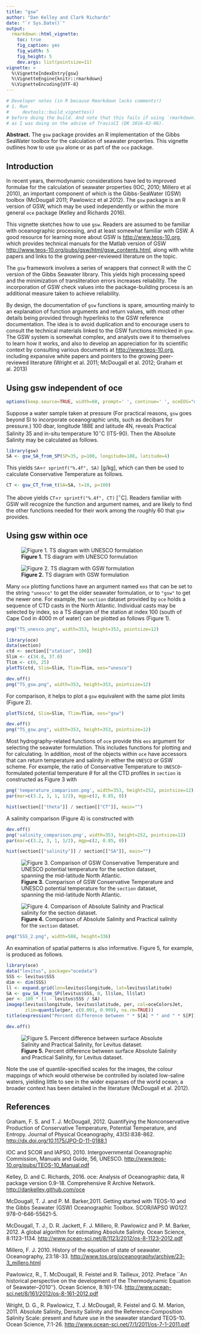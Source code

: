 ```yaml
---
title: "gsw"
author: "Dan Kelley and Clark Richards"
date: "`r Sys.Date()`"
output:
  rmarkdown::html_vignette:
    toc: true
    fig_caption: yes
    fig_width: 5
    fig_height: 5
    dev.args: list(pointsize=11)
vignette: >
  %\VignetteIndexEntry{gsw}
  %\VignetteEngine{knitr::rmarkdown}
  %\VignetteEncoding{UTF-8}
---
```


```r
# Developer notes (in R because Rmarkdown lacks comments!)
# 1. Run
#     devtools::build_vignettes()
# before doing the build. And note that this fails if using `rmarkdown::render` as the engine,
# as I was doing on the advise of TravisCI (DK 2016-02-06).
```

**Abstract.** The `gsw` package provides an R implementation of the Gibbs
SeaWater toolbox for the calculation of seawater properties.  This vignette
outlines how to use `gsw` alone or as part of the `oce` package.

## Introduction

In recent years, thermodynamic considerations have led to improved formulae for
the calculation of seawater properties (IOC, 2010; Millero et al 2010), an
important component of which is the Gibbs-SeaWater (GSW) toolbox (McDougall
2011; Pawlowicz et al 2012). The `gsw` package is an R version of GSW, which
may be used independently or within the more general `oce` package (Kelley and
Richards 2016).

This vignette sketches how to use `gsw`.  Readers are assumed to be familiar
with oceanographic processing, and at least somewhat familiar with GSW.  A good
resource for learning more about GSW is
[http://www.teos-10.org](http://www.teos-10.org), which provides technical
manuals for the Matlab version of GSW
[http://www.teos-10.org/pubs/gsw/html/gsw_contents.html](http://www.teos-10.org/pubs/gsw/html/gsw_contents.html),
along with white papers and links to the growing peer-reviewed literature on the
topic.

The `gsw` framework involves a series of wrappers that connect R with the C
version of the Gibbs Seawater library. This yields high processing speed and the
minimization of transliteration errors increases reliability. The incorporation
of GSW check values into the package-building process is an additional measure
taken to achieve reliability.

By design, the documentation of `gsw` functions is spare, amounting mainly to an
explanation of function arguments and return values, with most other details
being provided through hyperlinks to the GSW reference documentation. The idea
is to avoid duplication and to encourage users to consult the technical 
materials linked to the GSW functions mimicked in `gsw`.  The GSW system is
somewhat complex, and analysts owe it to themselves to learn how it works, and
also to develop an appreciation for its scientific context by consulting
various documents at [http://www.teos-10.org](http://www.teos-10.org),
including expansive white papers and pointers to the growing peer-reviewed
literature (Wright et al.  2011; McDougall et al. 2012; Graham et al. 2013)


## Using gsw independent of oce

```r
options(keep.source=TRUE, width=60, prompt=' ', continue=' ', oceEOS="unesco")
```

Suppose a water sample taken at pressure (For practical reasons, `gsw`
goes beyond SI to incorporate oceanographic units, such as decibars for
pressure.) 100 dbar, longitude 188E and latitude 4N, reveals Practical Salinity
35 and in-situ temperature 10$^\circ$C (ITS-90).  Then the Absolute Salinity may
be calculated as follows.

```r
library(gsw)
SA <- gsw_SA_from_SP(SP=35, p=100, longitude=188, latitude=4)
```

This yields 
`SA`=`r sprintf("%.4f", SA)` [g/kg], which can then be used to 
calculate Conservative Temperature as follows.

```r
CT <- gsw_CT_from_t(SA=SA, t=10, p=100)
```

The above yields `CT`=`r sprintf("%.4f", CT)` [$^\circ$C]. Readers familiar with
GSW will recognize the function and argument names, and are likely to find the
other functions needed for their work among the roughly 60 that `gsw` provides.

## Using gsw within oce

![**Figure 1.** TS diagram with UNESCO formulation](TS_unesco.png)

![**Figure 2.** TS diagram with GSW formulation](TS_gsw.png)


Many `oce` plotting functions have an argument named `eos` that can be set to
the string `"unesco"` to get the older seawater formulation, or to `"gsw"` to
get the newer one. For example, the `section` dataset provided by `oce` holds a
sequence of CTD casts in the North Atlantic.  Individual casts may be selected
by index, so a TS diagram of the station at index 100 (south of Cape Cod in 4000
m of water) can be plotted as follows (Figure 1).

```r
png("TS_unesco.png", width=353, height=353, pointsize=12)
```

```r
library(oce)
data(section)
ctd <- section[["station", 100]]
Slim <- c(34.8, 37.0)
Tlim <- c(0, 25)
plotTS(ctd, Slim=Slim, Tlim=Tlim, eos="unesco")
```

```r
dev.off()
png("TS_gsw.png", width=353, height=353, pointsize=12)
```

For comparison, it helps to plot a `gsw` equivalent with the same plot limits (Figure 2).
```r
plotTS(ctd, Slim=Slim, Tlim=Tlim, eos="gsw")
```

```r
dev.off()
png("TS_gsw.png", width=353, height=353, pointsize=12)
```


Most hydrography-related functions of `oce` provide this `eos` argument for
selecting the seawater formulation. This includes functions for plotting and
for calculating.  In addition, most of the objects within `oce` have accessors
that can return temperature and salinity in either the `UNESCO` or GSW scheme.
For example, the ratio of Conservative Temperature to `UNESCO`-formulated
potential temperature $\theta$ for all the CTD profiles in `section` is
constructed as Figure 3 with

```r
png('temperature_comparison.png', width=353, height=252, pointsize=12)
par(mar=c(3.2, 3, 1, 1/2), mgp=c(2, 0.85, 0))
```

```r
hist(section[["theta"]] / section[["CT"]], main="")
```

A salinity comparison (Figure 4) is constructed with

```r
dev.off()
png('salinity_comparison.png', width=353, height=252, pointsize=12)
par(mar=c(3.2, 3, 1, 1/2), mgp=c(2, 0.85, 0))
```

```r
hist(section[["salinity"]] / section[["SA"]], main="")
```

![**Figure 3.** Comparison of GSW Conservative Temperature and UNESCO potential temperature for the `section` dataset, spanning the mid-latitude North Atlantic.](temperature_comparison.png)

![**Figure 4.** Comparison of Absolute Salinity and Practical salinity for the `section` dataset.](salinity_comparison.png)


```r
png("SSS_2.png", width=588, height=336)
```

An examination of spatial patterns is also informative. Figure 5, for example,
is produced as follows.

```r
library(oce)
data("levitus", package="ocedata")
SSS <- levitus$SSS
dim <- dim(SSS)
ll <- expand.grid(lon=levitus$longitude, lat=levitus$latitude)
SA <- gsw_SA_from_SP(levitus$SSS, 0, ll$lon, ll$lat)
per <- 100 * (1 - levitus$SSS / SA)
imagep(levitus$longitude, levitus$latitude, per, col=oceColorsJet,
       zlim=quantile(per, c(0.001, 0.999), na.rm=TRUE))
title(expression("Percent difference between " * S[A] * " and " * S[P]))
```

```r
dev.off()
```

![**Figure 5.** Percent difference between surface Absolute Salinity and Practical Salinity, for Levitus dataset.](SSS_2.png)

Note the use of quantile-specified scales for the images, the colour mappings of
which would otherwise be controlled by isolated low-saline waters, yielding
little to see in the wider expanses of the world ocean; a broader context has
been detailed in the literature (McDougall et al. 2012).

## References

Graham, F. S. and T. J. McDougall, 2012.  Quantifying the Nonconservative
Production of Conservative Temperature, Potential Temperature, and Entropy.
Journal of Physical Oceanography, 43(5):838-862.
[http://dx.doi.org/10.1175/JPO-D-11-0188.1](http://dx.doi.org/10.1175/JPO-D-11-0188.1)

IOC and SCOR and IAPSO, 2010.  Intergovernmental Oceanographic Commission,
Manuals and Guide, 56, UNESCO.
[http://www.teos-10.org/pubs/TEOS-10_Manual.pdf](http://www.teos-10.org/pubs/TEOS-10_Manual.pdf)

Kelley, D. and C. Richards, 2016.  oce: Analysis of Oceanographic data, R
package version 0.9-18.  Comprehensive R Archive Network.
[http://dankelley.github.com/oce](http://dankelley.github.com/oce)

McDougall, T. J. and P. M. Barker,2011.  Getting started with TEOS-10 and the
Gibbs Seawater (GSW) Oceanographic Toolbox.  SCOR/IAPSO WG127.
978-0-646-55621-5.

McDougall, T. J., D. R. Jackett, F. J. Millero, R. Pawlowicz and P. M.  Barker, 
2012.  A global algorithm for estimating Absolute Salinity.  Ocean Science,
       8:1123-1134.
       [http://www.ocean-sci.net/8/1123/2012/os-8-1123-2012.pdf](http://www.ocean-sci.net/8/1123/2012/os-8-1123-2012.pdf)

Millero, F. J. 2010.  History of the equation of state of seawater.
Oceanography, 23:18-33.
[http://www.tos.org/oceanography/archive/23-3_millero.html](http://www.tos.org/oceanography/archive/23-3_millero.html)

Pawlowicz, R., T. McDougall, R. Feistel and R. Tailleux, 2012.  Preface ``An
historical perspective on the development of the Thermodynamic Equation of
Seawater--2010''}.  Ocean Science, 8:161-174.
[http://www.ocean-sci.net/8/161/2012/os-8-161-2012.pdf](http://www.ocean-sci.net/8/161/2012/os-8-161-2012.pdf)

Wright, D. G., R. Pawlowicz, T. J. McDougall, R. Feistel and G. M.  Marion,
2011.  Absolute Salinity, Density Salinity and the Reference-Composition
   Salinity Scale: present and future use in the seawater standard TEOS-10.
   Ocean Science, 7:1-26.
   [http://www.ocean-sci.net/7/1/2011/os-7-1-2011.pdf](http://www.ocean-sci.net/7/1/2011/os-7-1-2011.pdf)


